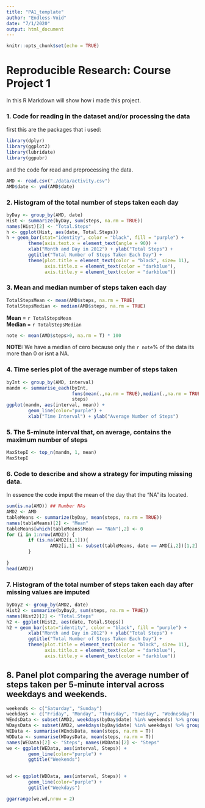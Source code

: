 ```yaml
---
title: "PA1_template"
author: "Endless-Void"
date: "7/1/2020"
output: html_document
---
```


```r
knitr::opts_chunk$set(echo = TRUE)
```

# Reproducible Research: Course Project 1

In this R Markdown will show how i made this project.

### 1. Code for reading in the dataset and/or processing the data

first this are the packages that i used:  

```r
library(dplyr)
library(ggplot2)
library(lubridate)
library(ggpubr)
```

and the code for read and preprocessing the data. 

```r
AMD <- read.csv("./data/activity.csv")
AMD$date <- ymd(AMD$date)
```

### 2. Histogram of the total number of steps taken each day

```r
byDay <- group_by(AMD, date)
Hist <- summarize(byDay, sum(steps, na.rm = TRUE))
names(Hist)[2] <- "Total.Steps"
h <- ggplot(Hist, aes(date, Total.Steps))
h + geom_bar(stat="identity", color = "black", fill = "purple") + 
        theme(axis.text.x = element_text(angle = 90)) +
        xlab("Month and Day in 2012") + ylab("Total Steps") + 
        ggtitle("Total Number of Steps Taken Each Day") +
        theme(plot.title = element_text(color = "black", size= 11),
              axis.title.x = element_text(color = "darkblue"),
              axis.title.y = element_text(color = "darkblue"))
```

### 3. Mean and median number of steps taken each day

```r
TotalStepsMean <- mean(AMD$steps, na.rm = TRUE)
TotalStepsMedian <- median(AMD$steps, na.rm = TRUE)
```

**Mean** = `r TotalStepsMean`  
**Median** = `r TotalStepsMedian`

```r
note <- mean(AMD$steps>0, na.rm = T) * 100
```
**NOTE:** We have a median of cero because only the `r note`% of the data its more than 0 or isnt a NA.

### 4. Time series plot of the average number of steps taken

```r
byInt <- group_by(AMD, interval)
mandm <- summarise_each(byInt, 
                        funs(mean(.,na.rm = TRUE),median(.,na.rm = TRUE)),
                        steps)
ggplot(mandm, aes(interval, mean)) + 
        geom_line(color="purple") +
        xlab("Time Interval") + ylab("Average Number of Steps")
```

### 5. The 5-minute interval that, on average, contains the maximum number of steps

```r
MaxStepI <- top_n(mandm, 1, mean)
MaxStepI
```

### 6.  Code to describe and show a strategy for imputing missing data.

In essence the code imput the mean of the day that the "NA" its located.

```r
sum(is.na(AMD)) ## Number NAs
AMD2 <- AMD
tableMeans <- summarize(byDay, mean(steps, na.rm = TRUE))
names(tableMeans)[2] <- "Mean"
tableMeans[which(tableMeans$Mean == "NaN"),2] <- 0
for (i in 1:nrow(AMD2)) {
        if (is.na(AMD2[i,1])){
                AMD2[i,1] <- subset(tableMeans, date == AMD[i,2])[1,2]
        }
        
}
head(AMD2)
```

### 7. Histogram of the total number of steps taken each day after missing values are imputed

```r
byDay2 <- group_by(AMD2, date)
Hist2 <- summarize(byDay2, sum(steps, na.rm = TRUE))
names(Hist2)[2] <- "Total.Steps"
h2 <- ggplot(Hist2, aes(date, Total.Steps))
h2 + geom_bar(stat="identity", color = "black", fill = "purple") + 
        xlab("Month and Day in 2012") + ylab("Total Steps") + 
        ggtitle("Total Number of Steps Taken Each Day") +
        theme(plot.title = element_text(color = "black", size= 11),
              axis.title.x = element_text(color = "darkblue"),
              axis.title.y = element_text(color = "darkblue"))
```

## 8. Panel plot comparing the average number of steps taken per 5-minute interval across weekdays and weekends.

```r
weekends <- c("Saturday", "Sunday")
weekdays <- c("Friday", "Monday", "Thursday", "Tuesday", "Wednesday")
WEndsData <- subset(AMD2, weekdays(byDay$date) %in% weekends) %>% group_by(interval)
WDaysData <- subset(AMD2, weekdays(byDay$date) %in% weekdays) %>% group_by(interval)
WEData <- summarise(WEndsData, mean(steps, na.rm = T))
WDData <- summarise(WDaysData, mean(steps, na.rm = T))
names(WEData)[2] <- "Steps"; names(WDData)[2] <- "Steps"
we <- ggplot(WEData, aes(interval, Steps)) +
        geom_line(color="purple") +
        ggtitle("Weekends")

   
wd <- ggplot(WDData, aes(interval, Steps)) +
        geom_line(color="purple") +
        ggtitle("Weekdays")  

ggarrange(we,wd,nrow = 2)
```